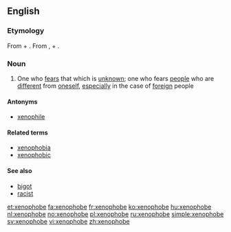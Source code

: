 ==English==

===Etymology===
From {{term|xeno-}} + {{term|-phobe}}. From {{etyl|grc}} {{term|ξένος|tr=xenos||foreign, strange|lang=grc|sc=polytonic}}, + {{etyl|grc|en}} {{term|φόβος||fear|tr=phobos|lang=grc|sc=polytonic}}.

===Noun===
{{en-noun}}

# One who [[fear]]s that which is [[unknown]]; one who fears [[people]] who are [[different]] from [[oneself]], [[especially]] in the case of [[foreign]] people

====Antonyms====
*[[xenophile]]

====Related terms====
* [[xenophobia]]
* [[xenophobic]]

====See also====
*[[bigot]]
*[[racist]]

[[et:xenophobe]]
[[fa:xenophobe]]
[[fr:xenophobe]]
[[ko:xenophobe]]
[[hu:xenophobe]]
[[nl:xenophobe]]
[[no:xenophobe]]
[[pl:xenophobe]]
[[ru:xenophobe]]
[[simple:xenophobe]]
[[sv:xenophobe]]
[[vi:xenophobe]]
[[zh:xenophobe]]